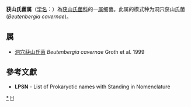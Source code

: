 {{Automatic taxobox
| taxon = Beutenbergia
| authority = Groth et al. 1999
| type species = 洞穴获山氏菌<br>''Beutenbergia cavernae''
| type species authority = Groth et al. 1999
}}
'''获山氏菌属'''（[[学名|学名]]：{{lang|la|''Beutenbergia''}}）為[[获山氏菌科|获山氏菌科]]的一[[属|属]]细菌。此属的模式种为洞穴获山氏菌(''Beutenbergia cavernae'')。

==属==
* [[洞穴获山氏菌|洞穴获山氏菌]] ''Beutenbergia cavernae'' Groth et al. 1999

==參考文獻==
{{reflist}}
* '''LPSN''' - List of Prokaryotic names with Standing in Nomenclature

{{taxonbar}}

[[Category:_获山氏菌科|*]]
[[Category:1999年描述的分类群|H]]